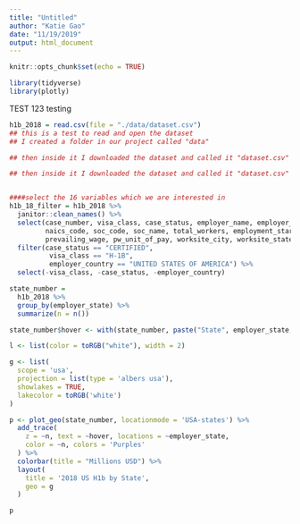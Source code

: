 ```yaml
---
title: "Untitled"
author: "Katie Gao"
date: "11/19/2019"
output: html_document
---
```


```r
knitr::opts_chunk$set(echo = TRUE)

library(tidyverse)
library(plotly)
```

TEST 123
testing 

```r
h1b_2018 = read.csv(file = "./data/dataset.csv")  
## this is a test to read and open the dataset
## I created a folder in our project called "data" 

## then inside it I downloaded the dataset and called it "dataset.csv" 

## then inside it I downloaded the dataset and called it "dataset.csv"


####select the 16 variables which we are interested in
h1b_18_filter = h1b_2018 %>% 
  janitor::clean_names() %>% 
  select(case_number, visa_class, case_status, employer_name, employer_country, employer_city, employer_state,
         naics_code, soc_code, soc_name, total_workers, employment_start_date, employment_end_date, full_time_position,
         prevailing_wage, pw_unit_of_pay, worksite_city, worksite_state, h1b_dependent) %>%
  filter(case_status == "CERTIFIED",
          visa_class == "H-1B",
          employer_country == "UNITED STATES OF AMERICA") %>% 
  select(-visa_class, -case_status, -employer_country)

```


```r
state_number = 
  h1b_2018 %>%
  group_by(employer_state) %>%
  summarize(n = n())

state_number$hover <- with(state_number, paste("State", employer_state, "<br>", "Number", n))

l <- list(color = toRGB("white"), width = 2)

g <- list(
  scope = 'usa',
  projection = list(type = 'albers usa'),
  showlakes = TRUE,
  lakecolor = toRGB('white')
)

p <- plot_geo(state_number, locationmode = 'USA-states') %>%
  add_trace(
    z = ~n, text = ~hover, locations = ~employer_state,
    color = ~n, colors = 'Purples'
  ) %>%
  colorbar(title = "Millions USD") %>%
  layout(
    title = '2018 US H1b by State',
    geo = g
  )

p
```








